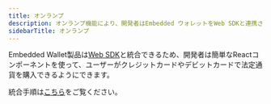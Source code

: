 ```yaml
---
title: オンランプ
description: オンランプ機能により、開発者はEmbedded ウォレットをWeb SDKと連携させ、ユーザーがクレジットカードやデビットカードで簡単に暗号資産を購入できるReactコンポーネントを提供できます。
sidebarTitle: オンランプ
---
```


Embedded Wallet製品は[Web SDK](/sdk/web/overview)と統合できるため、開発者は簡単なReactコンポーネントを使って、ユーザーがクレジットカードやデビットカードで法定通貨を購入できるようにできます。

統合手順は[こちら](/sdk/web/wallet-sdk/embedded/guides/on-ramp)をご覧ください。